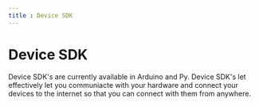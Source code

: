 ```yaml
---
title : Device SDK
---
```


# Device SDK

Device SDK's are currently available in Arduino and Py. Device SDK's let effectively let you communiacte with your hardware and connect your
devices to the internet so that you can connect with them from anywhere. 